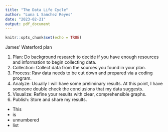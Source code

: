 ```yaml
---
title: "The Data Life Cycle"
author: "Luna L Sanchez Reyes"
date: "2023-02-21"
output: pdf_document
---
```


```r
knitr::opts_chunk$set(echo = TRUE)
```
James' Waterford plan

1. Plan: Do background research to decide if you have enough resources and information to begin collecting data.
1. Collection: Collect data from the sources you found in your plan.
1. Process: Raw data needs to be cut down and prepared via a coding program.
1. Analyze: Usually I will have some preliminary results. At this point, I have someone double check  the conclusions that my data suggests.
1. Visualize: Refine your results with clear, comprehensible graphs. 
1. Publish: Store and share my results. 


- This
- is
- unnumbered
* list